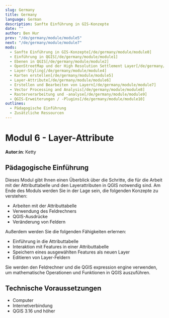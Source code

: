 ```yaml
---
slug: Germany
title: Germany
language: German
description: Sanfte Einführung in GIS-Konzepte
date: ""
author: Ben Hur
prev: "/de/germany/module/module5"
next: "/de/germany/module/module7"
mods:
  - Sanfte Einführung in GIS-Konzepte[/de/germany/module/module0]
  - Einführung in QGIS[/de/germany/module/module1]
  - Ebenen in QGIS[/de/germany/module/module2]
  - OpenStreetMap und der High Resolution Settlement Layer[/de/germany/module/module3]
  - Layer-Styling[/de/germany/module/module4]
  - Karten erstellen[/de/germany/module/module5]
  - Layer-Attribute[/de/germany/module/module6]
  - Erstellen und Bearbeiten von Layern[/de/germany/module/module7]
  - Vector Processing and Analysis[/de/germany/module/module8]
  - Rasterverarbeitung und -analyse[/de/germany/module/module9]
  - QGIS-Erweiterungen / -Plugins[/de/germany/module/module10]
outlines:
  - Pädagogische Einführung
  - Zusätzliche Ressourcen
---
```


# Modul 6 - Layer-Attribute

**Autor:in**: Ketty

## Pädagogische Einführung

Dieses Modul gibt Ihnen einen Überblick über die Schritte, die für die Arbeit mit der Attributtabelle und den Layerattributen in QGIS notwendig sind. Am Ende des Moduls werden Sie in der Lage sein, die folgenden Konzepte zu verstehen:

- Arbeiten mit der Attributtabelle
- Verwendung des Feldrechners
- QGIS-Ausdrücke
- Veränderung von Feldern

Außerdem werden Sie die folgenden Fähigkeiten erlernen:

- Einführung in die Attributtabelle
- Interaktion mit Features in einer Attributtabelle
- Speichern eines ausgewählten Features als neuen Layer
- Editieren von Layer-Feldern

Sie werden den Feldrechner und die QGIS expression engine verwenden, um mathematische Operationen und Funktionen in QGIS auszuführen.

## Technische Voraussetzungen

- Computer
- Internetverbindung
- QGIS 3.16 und höher

